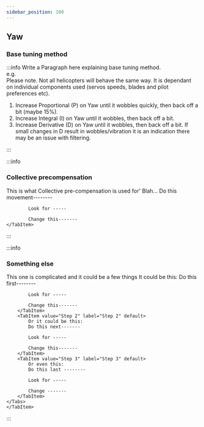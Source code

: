 ```yaml
---
sidebar_position: 100
---
```


## Yaw

### Base tuning method
:::info
Write a Paragraph here explaining base tuning method.  
e.g.  
Please note. Not all helicopters will behave the same way. It is dependant on individual components used (servos speeds, blades and pilot preferences etc).  

1. Increase Proportional (P) on Yaw until it wobbles quickly, then back off a bit (maybe 15%).  
2. Increase Integral (I) on Yaw until it wobbles, then back off a bit.  
3. Increase Derivative (D) on Yaw until it wobbles, then back off a bit. If small changes in D result in wobbles/vibration it is an indication there may be an issue with filtering.  

:::

:::info
### Collective precompensation
<Tabs>
    <TabItem value="Collective Precomp" label="Collective Precomp" default>
        This is what Collective pre-compensation is used for' Blah...
    </TabItem>
    <TabItem value="Collective Precomp tuning steps" label="Collective Precomp tuning steps">
            Do this movement--------

            Look for -----

            Change this-------
    </TabItem>
</Tabs>
::: 

:::info
### Something else
<Tabs>
    <TabItem value="Something else" label="Something else" default>
        This one is complicated and it could be a few things
    </TabItem>
    <TabItem value="Something else tuning steps" label="Something else tuning steps">
        <Tabs>
        <TabItem value="Step 1" label="Step 1" default>
        It could be this:  
            Do this first--------

            Look for -----

            Change this-------
        </TabItem>
        <TabItem value="Step 2" label="Step 2" default>
            Or it could be this:  
            Do this next-------

            Look for -----

            Change this-------
        </TabItem>
        <TabItem value="Step 3" label="Step 3" default>
            Or even this:  
            Do this last --------

            Look for -----

            Change -------
        </TabItem>
    </Tabs>
    </TabItem>
</Tabs>
::: 

